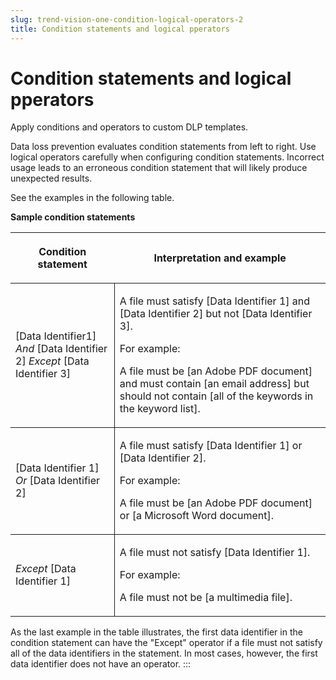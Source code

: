 ```yaml
---
slug: trend-vision-one-condition-logical-operators-2
title: Condition statements and logical pperators
---
```

# Condition statements and logical pperators

Apply conditions and operators to custom DLP templates.

Data loss prevention evaluates condition statements from left to right. Use logical operators carefully when configuring condition statements. Incorrect usage leads to an erroneous condition statement that will likely produce unexpected results.

See the examples in the following table.

**Sample condition statements**

<table>
<colgroup>
<col style="width: 33%" />
<col style="width: 67%" />
</colgroup>
<thead>
<tr>
<th><p>Condition statement</p></th>
<th><p>Interpretation and example</p></th>
</tr>
</thead>
<tbody>
<tr>
<td style="border-bottom-width: 1px; border-bottom-style: solid; border-right-width: 1px; border-right-style: solid"><p>[Data Identifier1] <em>And</em> [Data Identifier 2] <em>Except</em> [Data Identifier 3]</p></td>
<td style="border-bottom-width: 1px; border-bottom-style: solid"><p>A file must satisfy [Data Identifier 1] and [Data Identifier 2] but not [Data Identifier 3].</p>
<p>For example:</p>
<p>A file must be [an Adobe PDF document] and must contain [an email address] but should not contain [all of the keywords in the keyword list].</p></td>
</tr>
<tr>
<td style="border-bottom-width: 1px; border-bottom-style: solid; border-right-width: 1px; border-right-style: solid"><p>[Data Identifier 1] <em>Or</em> [Data Identifier 2]</p></td>
<td style="border-bottom-width: 1px; border-bottom-style: solid"><p>A file must satisfy [Data Identifier 1] or [Data Identifier 2].</p>
<p>For example:</p>
<p>A file must be [an Adobe PDF document] or [a Microsoft Word document].</p></td>
</tr>
<tr>
<td style="border-right-width: 1px; border-right-style: solid"><p><em>Except</em> [Data Identifier 1]</p></td>
<td><p>A file must not satisfy [Data Identifier 1].</p>
<p>For example:</p>
<p>A file must not be [a multimedia file].</p></td>
</tr>
</tbody>
</table>

As the last example in the table illustrates, the first data identifier in the condition statement can have the "Except" operator if a file must not satisfy all of the data identifiers in the statement. In most cases, however, the first data identifier does not have an operator.
:::
